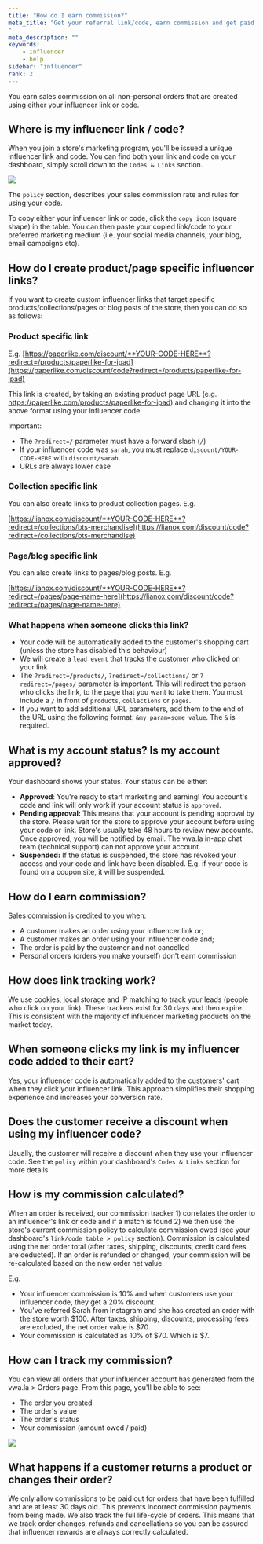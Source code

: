 ```yaml
---
title: "How do I earn commission?"
meta_title: "Get your referral link/code, earn commission and get paid
"
meta_description: ""
keywords:
    - influencer
    - help
sidebar: "influencer"
rank: 2
---
```

You earn sales commission on all non-personal orders that are created using either your influencer link or code.

## Where is my influencer link / code?

When you join a store's marketing program, you'll be issued a unique influencer link and code. You can find both your link and code on your dashboard, simply scroll down to the `Codes & Links` section. 

![](../../images/influencer/code.png)

The `policy` section, describes your sales commission rate and rules for using your code. 

To copy either your influencer link or code, click the `copy icon` (square shape) in the table. You can then paste your copied link/code to your preferred marketing medium (i.e. your social media channels, your blog, email campaigns etc).

## How do I create product/page specific influencer links?

If you want to create custom influencer links that target specific products/collections/pages or blog posts of the store, then you can do so as follows:

### Product specific link

E.g. [https://paperlike.com/discount/**YOUR-CODE-HERE**?redirect=/products/paperlike-for-ipad](https://paperlike.com/discount/code?redirect=/products/paperlike-for-ipad)

This link is created, by taking an existing product page URL (e.g. https://paperlike.com/products/paperlike-for-ipad) and changing it into the above format using your influencer code.

Important: 

- The `?redirect=/` parameter must have a forward slash (`/`)
- If your influencer code was `sarah`, you must replace `discount/YOUR-CODE-HERE` with `discount/sarah`.
- URLs are always lower case

### Collection specific link

You can also create links to product collection pages. E.g.

[https://lianox.com/discount/**YOUR-CODE-HERE**?redirect=/collections/bts-merchandise](https://lianox.com/discount/code?redirect=/collections/bts-merchandise)

### Page/blog specific link

You can also create links to pages/blog posts. E.g.

[https://lianox.com/discount/**YOUR-CODE-HERE**?redirect=/pages/page-name-here](https://lianox.com/discount/code?redirect=/pages/page-name-here)

### What happens when someone clicks this link?

- Your code will be automatically added to the customer's shopping cart (unless the store has disabled this behaviour)
- We will create a `lead event` that tracks the customer who clicked on your link 
- The `?redirect=/products/`, `?redirect=/collections/` or `?redirect=/pages/` parameter is important. This will redirect the person who clicks the link, to the page that you want to take them. You must include a `/` in front of `products`, `collections` or `pages`.
- If you want to add additional URL parameters, add them to the end of the URL using the following format: `&my_param=some_value`. The `&` is required.

## What is my account status? Is my account approved?

Your dashboard shows your status. Your status can be either:

- **Approved**: You're ready to start marketing and earning! You account's code and link will only work if your account status is `approved`. 
- **Pending approval:** This means that your account is pending approval by the store. Please wait for the store to approve your account before using your code or link. Store's usually take 48 hours to review new accounts. Once approved, you will be notified by email. The vwa.la in-app chat team (technical support) can not approve your account.
- **Suspended:** If the status is suspended, the store has revoked your access and your code and link have been disabled. E.g. if your code is found on a coupon site, it will be suspended.


## How do I earn commission?

Sales commission is credited to you when:

- A customer makes an order using your influencer link or;
- A customer makes an order using your influencer code and;
- The order is paid by the customer and not cancelled
- Personal orders (orders you make yourself) don't earn commission

## How does link tracking work?
We use cookies, local storage and IP matching to track your leads (people who click on your link). These trackers exist for 30 days and then expire. This is consistent with the majority of influencer marketing products on the market today.

## When someone clicks my link is my influencer code added to their cart?
Yes, your influencer code is automatically added to the customers' cart when they click your influencer link. This approach simplifies their shopping experience and increases your conversion rate.

## Does the customer receive a discount when using my influencer code?
Usually, the customer will receive a discount when they use your influencer code. See the `policy` within your dashboard's `Codes & Links` section for more details.

## How is my commission calculated?

When an order is received, our commission tracker 1) correlates the order to an influencer's link or code and if a match is found 2) we then use the store's current commission policy to calculate commission owed (see your dashboard's `link/code table > policy` section). Commission is calculated using the net order total (after taxes, shipping, discounts, credit card fees are deducted). If an order is refunded or changed, your commission will be re-calculated based on the new order net value.

E.g.

- Your influencer commission is 10% and when customers use your influencer code, they get a 20% discount.
- You've referred Sarah from Instagram and she has created an order with the store worth $100. After taxes, shipping, discounts, processing fees are excluded, the net order value is $70. 
- Your commission is calculated as 10% of $70. Which is $7.

## How can I track my commission?

You can view all orders that your influencer account has generated from the vwa.la > Orders page. From this page, you'll be able to see:

- The order you created
- The order's value
- The order's status
- Your commission (amount owed / paid)

![](../../images/influencer/orders.png)

## What happens if a customer returns a product or changes their order?

We only allow commissions to be paid out for orders that have been fulfilled and are at least 30 days old. This prevents incorrect commission payments from being made. We also track the full life-cycle of orders. This means that we track order changes, refunds and cancellations so you can be assured that influencer rewards are always correctly calculated.
